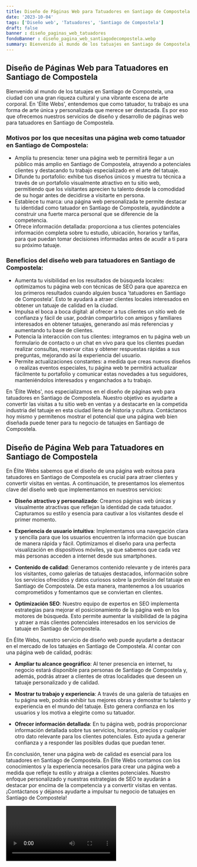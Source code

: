 ```yaml
---
title: Diseño de Páginas Web para Tatuadores en Santiago de Compostela
date: '2023-10-04'
tags: ['Diseño web', 'Tatuadores', 'Santiago de Compostela']
draft: false
banner : diseño_paginas_web_tatuadores
fondoBanner : diseño_pagina_web_santiagodecompostela.webp
summary: Bienvenido al mundo de los tatuajes en Santiago de Compostela, una ciudad con una gran riqueza cultural y una vibrante escena de arte corporal. En 'Élite Webs', entendemos que como tatuador, tu trabajo es una forma de arte única y personalizada que merece ser destacada. Es por eso que ofrecemos nuestros servicios de diseño y desarrollo de páginas web para tatuadores en Santiago de Compostela.
---
```


## Diseño de Páginas Web para Tatuadores en Santiago de Compostela

Bienvenido al mundo de los tatuajes en Santiago de Compostela, una ciudad con una gran riqueza cultural y una vibrante escena de arte corporal. En 'Élite Webs', entendemos que como tatuador, tu trabajo es una forma de arte única y personalizada que merece ser destacada. Es por eso que ofrecemos nuestros servicios de diseño y desarrollo de páginas web para tatuadores en Santiago de Compostela.

### Motivos por los que necesitas una página web como tatuador en Santiago de Compostela:

- Amplía tu presencia: tener una página web te permitirá llegar a un público más amplio en Santiago de Compostela, atrayendo a potenciales clientes y destacando tu trabajo especializado en el arte del tatuaje.
- Difunde tu portafolio: exhibe tus diseños únicos y muestra tu técnica a través de un portafolio visualmente atractivo en tu sitio web, permitiendo que los visitantes aprecien tu talento desde la comodidad de su hogar antes de decidirse a visitarte en persona.
- Establece tu marca: una página web personalizada te permite destacar tu identidad como tatuador en Santiago de Compostela, ayudándote a construir una fuerte marca personal que se diferencie de la competencia.
- Ofrece información detallada: proporciona a tus clientes potenciales información completa sobre tu estudio, ubicación, horarios y tarifas, para que puedan tomar decisiones informadas antes de acudir a ti para su próximo tatuaje.

### Beneficios del diseño web para tatuadores en Santiago de Compostela:

- Aumenta tu visibilidad en los resultados de búsqueda locales: optimizamos tu página web con técnicas de SEO para que aparezca en los primeros resultados cuando alguien busca 'tatuadores en Santiago de Compostela'. Esto te ayudará a atraer clientes locales interesados en obtener un tatuaje de calidad en la ciudad.
- Impulsa el boca a boca digital: al ofrecer a tus clientes un sitio web de confianza y fácil de usar, podrán compartirlo con amigos y familiares interesados en obtener tatuajes, generando así más referencias y aumentando tu base de clientes.
- Potencia la interacción con tus clientes: integramos en tu página web un formulario de contacto o un chat en vivo para que los clientes puedan realizar consultas, reservar citas y obtener respuestas rápidas a sus preguntas, mejorando así la experiencia del usuario.
- Permite actualizaciones constantes: a medida que creas nuevos diseños o realizas eventos especiales, tu página web te permitirá actualizar fácilmente tu portafolio y comunicar estas novedades a tus seguidores, manteniéndolos interesados y enganchados a tu trabajo.

En 'Élite Webs', nos especializamos en el diseño de páginas web para tatuadores en Santiago de Compostela. Nuestro objetivo es ayudarte a convertir las visitas a tu sitio web en ventas y a destacarte en la competida industria del tatuaje en esta ciudad llena de historia y cultura. Contáctanos hoy mismo y permítenos mostrar el potencial que una página web bien diseñada puede tener para tu negocio de tatuajes en Santiago de Compostela.

<GifSeo />

<Cta />

## Diseño de Página Web para Tatuadores en Santiago de Compostela

En Élite Webs sabemos que el diseño de una página web exitosa para tatuadores en Santiago de Compostela es crucial para atraer clientes y convertir visitas en ventas. A continuación, te presentamos los elementos clave del diseño web que implementamos en nuestros servicios:

- **Diseño atractivo y personalizado**: Creamos páginas web únicas y visualmente atractivas que reflejan la identidad de cada tatuador. Capturamos su estilo y esencia para cautivar a los visitantes desde el primer momento.

- **Experiencia de usuario intuitiva**: Implementamos una navegación clara y sencilla para que los usuarios encuentren la información que buscan de manera rápida y fácil. Optimizamos el diseño para una perfecta visualización en dispositivos móviles, ya que sabemos que cada vez más personas acceden a internet desde sus smartphones.

- **Contenido de calidad**: Generamos contenido relevante y de interés para los visitantes, como galerías de tatuajes destacados, información sobre los servicios ofrecidos y datos curiosos sobre la profesión del tatuaje en Santiago de Compostela. De esta manera, mantenemos a los usuarios comprometidos y fomentamos que se conviertan en clientes.

- **Optimización SEO**: Nuestro equipo de expertos en SEO implementa estrategias para mejorar el posicionamiento de la página web en los motores de búsqueda. Esto permite aumentar la visibilidad de la página y atraer a más clientes potenciales interesados en los servicios de tatuaje en Santiago de Compostela.

En Élite Webs, nuestro servicio de diseño web puede ayudarte a destacar en el mercado de los tatuajes en Santiago de Compostela. Al contar con una página web de calidad, podrás:

- **Ampliar tu alcance geográfico**: Al tener presencia en internet, tu negocio estará disponible para personas de Santiago de Compostela y, además, podrás atraer a clientes de otras localidades que deseen un tatuaje personalizado y de calidad.

- **Mostrar tu trabajo y experiencia**: A través de una galería de tatuajes en tu página web, podrás exhibir tus mejores obras y demostrar tu talento y experiencia en el mundo del tatuaje. Esto genera confianza en los usuarios y los motiva a elegirte como su tatuador.

- **Ofrecer información detallada**: En tu página web, podrás proporcionar información detallada sobre tus servicios, horarios, precios y cualquier otro dato relevante para los clientes potenciales. Esto ayuda a generar confianza y a responder las posibles dudas que puedan tener.

En conclusión, tener una página web de calidad es esencial para los tatuadores en Santiago de Compostela. En Élite Webs contamos con los conocimientos y la experiencia necesarios para crear una página web a medida que refleje tu estilo y atraiga a clientes potenciales. Nuestro enfoque personalizado y nuestras estrategias de SEO te ayudarán a destacar por encima de la competencia y a convertir visitas en ventas. ¡Contáctanos y déjanos ayudarte a impulsar tu negocio de tatuajes en Santiago de Compostela!

<Video />

<CtaBot job='Tatuadores' city='Santiago de Compostela'/>

<Gmaps query='Santiago de Compostela+españa+maps' />